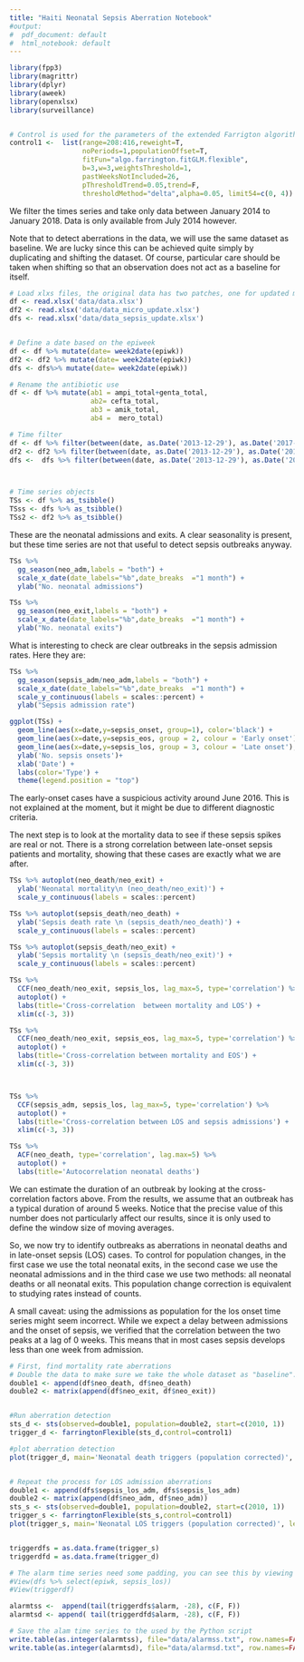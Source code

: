 ```yaml
---
title: "Haiti Neonatal Sepsis Aberration Notebook"
#output:
#  pdf_document: default
#  html_notebook: default
---
```


```r
library(fpp3)
library(magrittr)
library(dplyr)
library(aweek)
library(openxlsx)
library(surveillance)


# Control is used for the parameters of the extended Farrigton algorithm used as aberration detector
control1 <-  list(range=208:416,reweight=T,
                  noPeriods=1,populationOffset=T,
                  fitFun="algo.farrington.fitGLM.flexible",
                  b=3,w=3,weightsThreshold=1,
                  pastWeeksNotIncluded=26,
                  pThresholdTrend=0.05,trend=F,
                  thresholdMethod="delta",alpha=0.05, limit54=c(0, 4))

```



We filter the times series and take only data between January 2014 to January 2018. Data is only available from July 2014 however. 

Note that to detect aberrations in the data, we will use the same dataset as baseline. We are lucky since this can be achieved quite simply by duplicating and shifting the dataset. Of course, particular care should be taken when shifting so that an observation does not act as a baseline for itself. 


```r

# Load xlxs files, the original data has two patches, one for updated microbiology and one for updated sepsis onset data. 
df <- read.xlsx('data/data.xlsx')
df2 <- read.xlsx('data/data_micro_update.xlsx')
dfs <- read.xlsx('data/data_sepsis_update.xlsx')


# Define a date based on the epiweek
df <- df %>% mutate(date= week2date(epiwk))
df2 <- df2 %>% mutate(date= week2date(epiwk))
dfs <- dfs%>% mutate(date= week2date(epiwk))

# Rename the antibiotic use
df <- df %>% mutate(ab1 = ampi_total+genta_total, 
                    ab2= cefta_total,
                    ab3 = amik_total,
                    ab4 =  mero_total)

# Time filter
df <- df %>% filter(between(date, as.Date('2013-12-29'), as.Date('2017-12-31') ) ) %>% replace(is.na(.),0)
df2 <- df2 %>% filter(between(date, as.Date('2013-12-29'), as.Date('2017-12-31') ) ) %>% replace(is.na(.),0)
dfs <-  dfs %>% filter(between(date, as.Date('2013-12-29'), as.Date('2017-12-31') ) ) %>% replace(is.na(.),0)



# Time series objects
TSs <- df %>% as_tsibble()
TSss <- dfs %>% as_tsibble()
TSs2 <- df2 %>% as_tsibble()
```

These are the neonatal admissions and exits. A clear seasonality is present, but these time series are not that useful to detect sepsis outbreaks anyway. 

```r
TSs %>% 
  gg_season(neo_adm,labels = "both") +
  scale_x_date(date_labels="%b",date_breaks  ="1 month") +
  ylab("No. neonatal admissions")

TSs %>% 
  gg_season(neo_exit,labels = "both") +
  scale_x_date(date_labels="%b",date_breaks  ="1 month") +
  ylab("No. neonatal exits")
```


What is interesting to check are clear outbreaks in the sepsis admission rates. Here they are:

```r


TSs %>% 
  gg_season(sepsis_adm/neo_adm,labels = "both") +
  scale_x_date(date_labels="%b",date_breaks  ="1 month") +
  scale_y_continuous(labels = scales::percent) +
  ylab("Sepsis admission rate")

ggplot(TSs) +  
  geom_line(aes(x=date,y=sepsis_onset, group=1), color='black') +  
  geom_line(aes(x=date,y=sepsis_eos, group = 2, colour = 'Early onset'),  linetype = "dashed") +    
  geom_line(aes(x=date,y=sepsis_los, group = 3, colour = 'Late onset'),  linetype = "dashed") +   
  ylab('No. sepsis onsets')+
  xlab('Date') +
  labs(color='Type') +
  theme(legend.position = "top")

```


The early-onset cases have a suspicious activity around June 2016. This is not explained at the moment, but it might be due to different diagnostic criteria. 

The next step is to look at the mortality data to see if these sepsis spikes are real or not. There is a strong correlation between late-onset sepsis patients and mortality, showing that these cases are exactly what we are after.


```r

TSs %>% autoplot(neo_death/neo_exit) + 
  ylab('Neonatal mortality\n (neo_death/neo_exit)') + 
  scale_y_continuous(labels = scales::percent)

TSs %>% autoplot(sepsis_death/neo_death) + 
  ylab('Sepsis death rate \n (sepsis_death/neo_death)') + 
  scale_y_continuous(labels = scales::percent)

TSs %>% autoplot(sepsis_death/neo_exit) + 
  ylab('Sepsis mortality \n (sepsis_death/neo_exit)') + 
  scale_y_continuous(labels = scales::percent)

TSs %>% 
  CCF(neo_death/neo_exit, sepsis_los, lag_max=5, type='correlation') %>% 
  autoplot() +
  labs(title='Cross-correlation  between mortality and LOS') +
  xlim(c(-3, 3))

TSs %>% 
  CCF(neo_death/neo_exit, sepsis_eos, lag_max=5, type='correlation') %>% 
  autoplot() + 
  labs(title='Cross-correlation between mortality and EOS') +
  xlim(c(-3, 3))



TSs %>% 
  CCF(sepsis_adm, sepsis_los, lag_max=5, type='correlation') %>% 
  autoplot() + 
  labs(title='Cross-correlation between LOS and sepsis admissions') +
  xlim(c(-3, 3))

TSs %>% 
  ACF(neo_death, type='correlation', lag.max=5) %>% 
  autoplot() + 
  labs(title='Autocorrelation neonatal deaths')
```


We can estimate the duration of an outbreak by looking at the cross-correlation factors above. From the results, we assume that an outbreak has a typical duration of around 5 weeks. Notice that the precise value of this number does not particularly affect our results, since it is only used to define the window size of moving averages. 

So, we now try to identify outbreaks as aberrations in neonatal deaths and in late-onset sepsis (LOS) cases. To control for population changes, in the first case we use the total neonatal exits, in the second case we use the neonatal admissions and in the third case we use two methods: all neonatal deaths or all neonatal exits. This population change correction is equivalent to studying rates instead of counts.
 
A small caveat: using the admissions as population for the los onset time series might seem incorrect. While we expect a delay between admissions and the onset of sepsis, we verified that the correlation between the two peaks at a lag of 0 weeks. This means that in most cases sepsis develops less than one week from admission.


```r

# First, find mortality rate aberrations
# Double the data to make sure we take the whole dataset as "baseline".  
double1 <- append(df$neo_death, df$neo_death)
double2 <- matrix(append(df$neo_exit, df$neo_exit))


#Run aberration detection 
sts_d <- sts(observed=double1, population=double2, start=c(2010, 1))
trigger_d <- farringtonFlexible(sts_d,control=control1)

#plot aberration detection
plot(trigger_d, main='Neonatal death triggers (population corrected)', legend.opts=NULL, ylab='Number')


# Repeat the process for LOS admission aberrations
double1 <- append(dfs$sepsis_los_adm, dfs$sepsis_los_adm)
double2 <- matrix(append(df$neo_adm, df$neo_adm))
sts_s <- sts(observed=double1, population=double2, start=c(2010, 1))
trigger_s <- farringtonFlexible(sts_s,control=control1)
plot(trigger_s, main='Neonatal LOS triggers (population corrected)', legend.opts=NULL, ylab='Number')


triggerdfs = as.data.frame(trigger_s)
triggerdfd = as.data.frame(trigger_d)

# The alarm time series need some padding, you can see this by viewing the alarms:
#View(dfs %>% select(epiwk, sepsis_los))
#View(triggerdf)

alarmtss <-  append(tail(triggerdfs$alarm, -28), c(F, F))
alarmtsd <- append( tail(triggerdfd$alarm, -28), c(F, F))

# Save the alam time series to the used by the Python script
write.table(as.integer(alarmtss), file="data/alarmss.txt", row.names=FALSE, col.names=FALSE)
write.table(as.integer(alarmtsd), file="data/alarmsd.txt", row.names=FALSE, col.names=FALSE)

```
